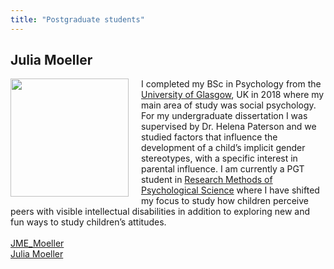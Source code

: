 ```yaml
---
title: "Postgraduate students"
---
```

## Julia Moeller

<img src="images/Julia.jpg" style="width:50mm; margin-right: 20px" align="left">

I completed my BSc in Psychology from the [University of Glasgow](https://www.gla.ac.uk), UK in 2018 where my main area of study was social psychology. For my undergraduate dissertation I was supervised by Dr. Helena Paterson and we studied factors that influence the development of a child's implicit gender stereotypes, with a specific interest in parental influence. I am currently a PGT student in [Research Methods of Psychological Science](https://www.gla.ac.uk/postgraduate/taught/psychologicalscienceresearchmethodsof/) where I have shifted my focus to study how children perceive peers with visible intellectual disabilities in addition to exploring new and fun ways to study children's attitudes.
<br><br>
<i class="fa fa-twitter fa-lg"></i> [JME_Moeller](https://twitter.com/jme_moeller)
<br>
<i class="fa fa-envelope"></i> <a href="mailto:2092501m@student.gla.ac.uk">Julia Moeller</a>
<br>